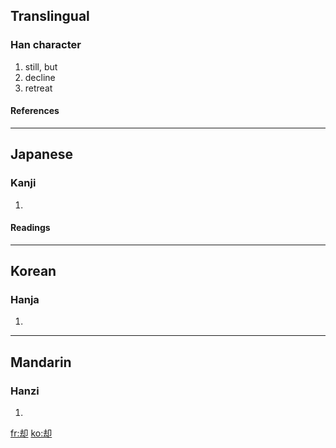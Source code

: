{{see|卻}}

==Translingual==
===Han character===
{{Han char|rn=26|rad=卩|as=05|sn=7|four=|canj=土戈尸中 (GISL)}}
# still, but
# decline
# retreat
====References====
{{Han ref|kx=0159.190|dkj=02856|dj=0364.080|hdz=10313.020|uh=5374|ud=21364}}
----
==Japanese==
===Kanji===
{{ja-kanji|grade=c|rs=卩05}}
# {{defn|Japanese}} 
====Readings====
{{ja-readings|on=[[きゃく]] (kyaku)|kun=[[しりぞく]] (shirizoku), [[しりぞける]] (shirizokeru), [[かえって]] (kaette)}}
----
==Korean==
===Hanja===
{{ko-hanja|hangeul=각|rv=gak|mr=kak}}
# {{defn|Korean}}
----
==Mandarin==
===Hanzi===
{{cmn-hanzi|tra=卻|pin=[[què]] ([[que4]])|wg=ch'üeh<sup>4</sup>}}
# {{defn|Mandarin}}

[[fr:却]]
[[ko:却]]